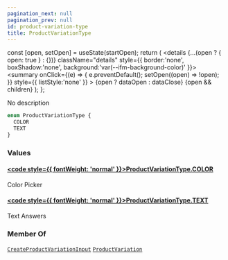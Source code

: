 ```yaml
---
pagination_next: null
pagination_prev: null
id: product-variation-type
title: ProductVariationType
---
```









  const [open, setOpen] = useState(startOpen);
  return (
    <details {...(open ? { open: true } : {})} className="details" style={{ border:'none', boxShadow:'none', background:'var(--ifm-background-color)' }}>
      <summary
        onClick={(e) => {
          e.preventDefault();
          setOpen((open) => !open);
        }}
        style={{ listStyle:'none' }}
      >
      {open ? dataOpen : dataClose}
      </summary>
      {open && children}
    </details>
  );
};








No description


```graphql
enum ProductVariationType {
  COLOR
  TEXT
}
```




### Values

#### [<code style={{ fontWeight: 'normal' }}>ProductVariationType.<b>COLOR</b></code>](#)  
Color Picker


#### [<code style={{ fontWeight: 'normal' }}>ProductVariationType.<b>TEXT</b></code>](#)  
Text Answers






### Member Of

[`CreateProductVariationInput`](/types/inputs/create-product-variation-input.mdx)  <Badge class="badge badge--secondary" text="input"/><Bullet />[`ProductVariation`](/types/objects/product-variation.mdx)  <Badge class="badge badge--secondary" text="object"/>

